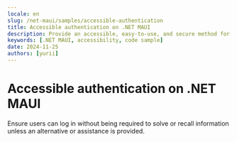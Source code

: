 ```yaml
---
locale: en
slug: /net-maui/samples/accessible-authentication
title: Accessible authentication on .NET MAUI
description: Provide an accessible, easy-to-use, and secure method for users to authenticate when logging in.
keywords: [.NET MAUI, accessibility, code sample]
date: 2024-11-25
authors: [yurii]
---
```


# Accessible authentication on .NET MAUI

Ensure users can log in without being required to solve or recall information unless an alternative or assistance is provided.

<CodeSample id="accessible-authentication" platform="net-maui" locale="en"/>
